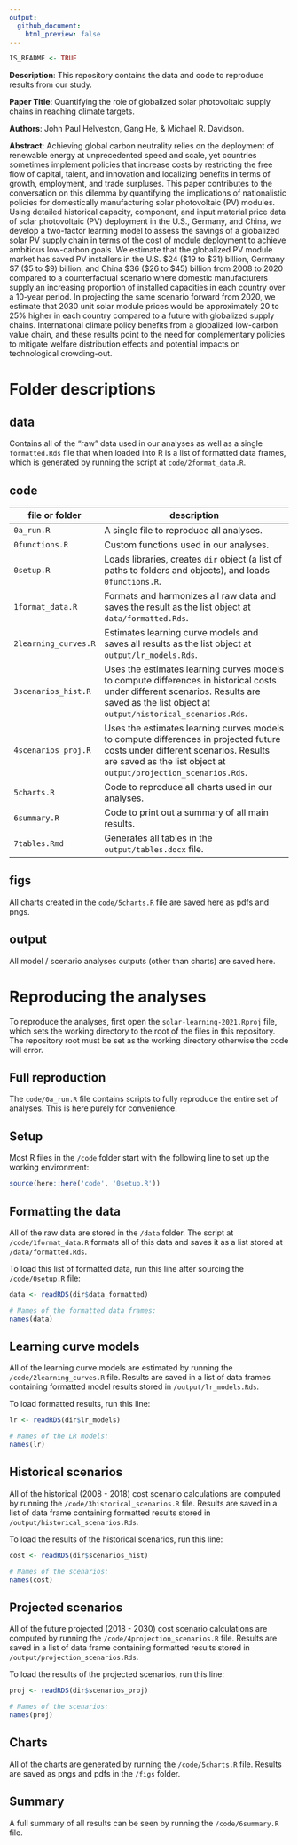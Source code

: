 ```yaml
---
output:
  github_document:
    html_preview: false
---
```


<!-- README.md is generated from README.Rmd. Please edit that file -->

```r
IS_README <- TRUE
```

**Description**: This repository contains the data and code to reproduce results from our study.

**Paper Title**: Quantifying the role of globalized solar photovoltaic 
supply chains in reaching climate targets.

**Authors**: John Paul Helveston, Gang He, & Michael R. Davidson.

**Abstract**: Achieving global carbon neutrality relies on the deployment of renewable energy at unprecedented speed and scale, yet countries sometimes implement policies that increase costs by restricting the free flow of capital, talent, and innovation and localizing benefits in terms of growth, employment, and trade surpluses. This paper contributes to the conversation on this dilemma by quantifying the implications of nationalistic policies for domestically manufacturing solar photovoltaic (PV) modules. Using detailed historical capacity, component, and input material price data of solar photovoltaic (PV) deployment in the U.S., Germany, and China, we develop a two-factor learning model to assess the savings of a globalized solar PV supply chain in terms of the cost of module deployment to achieve ambitious low-carbon goals. We estimate that the globalized PV module market has saved PV installers in the U.S. $24 ($19 to $31) billion, Germany $7 ($5 to $9) billion, and China $36 ($26 to $45) billion from 2008 to 2020 compared to a counterfactual scenario where domestic manufacturers supply an increasing proportion of installed capacities in each country over a 10-year period. In projecting the same scenario forward from 2020, we estimate that 2030 unit solar module prices would be approximately 20 to 25% higher in each country compared to a future with globalized supply chains. International climate policy benefits from a globalized low-carbon value chain, and these results point to the need for complementary policies to mitigate welfare distribution effects and potential impacts on technological crowding-out.

# Folder descriptions

## data

Contains all of the "raw" data used in our analyses as well as a single `formatted.Rds` file that when loaded into R is a list of formatted data frames, which is generated by running the script at `code/2format_data.R`.

## code

file or folder | description
-----|--------------------------------
`0a_run.R` | A single file to reproduce all analyses.
`0functions.R` | Custom functions used in our analyses.
`0setup.R` | Loads libraries, creates `dir` object (a list of paths to folders and objects), and loads `0functions.R`.
`1format_data.R` | Formats and harmonizes all raw data and saves the result as the list object at `data/formatted.Rds`.
`2learning_curves.R` | Estimates learning curve models and saves all results as the list object at `output/lr_models.Rds`.
`3scenarios_hist.R` | Uses the estimates learning curves models to compute differences in historical costs under different scenarios. Results are saved as the list object at `output/historical_scenarios.Rds`.
`4scenarios_proj.R` | Uses the estimates learning curves models to compute differences in projected future costs under different scenarios. Results are saved as the list object at `output/projection_scenarios.Rds`.
`5charts.R` | Code to reproduce all charts used in our analyses.
`6summary.R` | Code to print out a summary of all main results.
`7tables.Rmd` | Generates all tables in the `output/tables.docx` file.

## figs

All charts created in the `code/5charts.R` file are saved here as pdfs and pngs.

## output

All model / scenario analyses outputs (other than charts) are saved here.

# Reproducing the analyses

To reproduce the analyses, first open the `solar-learning-2021.Rproj` file, which sets the working directory to the root of the files in this repository. The repository root must be set as the working directory otherwise the code will error.

## Full reproduction

The `code/0a_run.R` file contains scripts to fully reproduce the entire set of analyses. This is here purely for convenience.

## Setup

Most R files in the `/code` folder start with the following line to set up the working environment:

```r
source(here::here('code', '0setup.R'))
```

## Formatting the data

All of the raw data are stored in the `/data` folder. The script at `/code/1format_data.R` formats all of this data and saves it as a list stored at `/data/formatted.Rds`.

To load this list of formatted data, run this line after sourcing the `/code/0setup.R` file:

```r
data <- readRDS(dir$data_formatted)

# Names of the formatted data frames:
names(data)
```

## Learning curve models

All of the learning curve models are estimated by running the `/code/2learning_curves.R` file. Results are saved in a list of data frames containing formatted model results stored in `/output/lr_models.Rds`.

To load formatted results, run this line:

```r
lr <- readRDS(dir$lr_models)

# Names of the LR models:
names(lr)
```

## Historical scenarios

All of the historical (2008 - 2018) cost scenario calculations are computed by running the `/code/3historical_scenarios.R` file. Results are saved in a list of data frame containing formatted results stored in `/output/historical_scenarios.Rds`.

To load the results of the historical scenarios, run this line:

```r
cost <- readRDS(dir$scenarios_hist)

# Names of the scenarios:
names(cost)
```

## Projected scenarios

All of the future projected (2018 - 2030) cost scenario calculations are computed by running the `/code/4projection_scenarios.R` file. Results are saved in a list of data frame containing formatted results stored in `/output/projection_scenarios.Rds`.

To load the results of the projected scenarios, run this line:

```r
proj <- readRDS(dir$scenarios_proj)

# Names of the scenarios:
names(proj)
```

## Charts

All of the charts are generated by running the `/code/5charts.R` file. Results are saved as pngs and pdfs in the `/figs` folder.

## Summary

A full summary of all results can be seen by running the `/code/6summary.R` file. 
